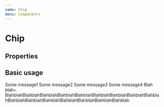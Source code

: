 ```yaml
---
name: Chip
menu: Components
---
```



# Chip

## Properties

<Props of={Chip} />

## Basic usage

<Playground>
  <DoczContainer direction="row">
    <Chip>Some message1</Chip>
    <Chip>Some message2</Chip>
    <Chip>Some message3</Chip>
    <Chip>Some message4</Chip>
    <Chip isOverflowed>
      Blah blah~
      BlahblahBlahblahBlahblahBlahblahBlahblahBlahblahBlahblahBlahblahBlahblahBlahblahBlahblahBlahblahBlahblahBlahblahBlahblahBlahblah
    </Chip>
  </DoczContainer>
</Playground>
